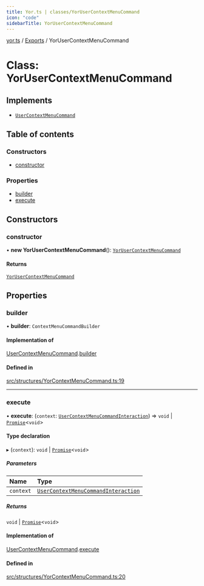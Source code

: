 ```yaml
---
title: Yor.ts | classes/YorUserContextMenuCommand
icon: "code"
sidebarTitle: YorUserContextMenuCommand
---
```

[yor.ts](../README) / [Exports](../modules) / YorUserContextMenuCommand

# Class: YorUserContextMenuCommand

## Implements

- [`UserContextMenuCommand`](../interfaces/UserContextMenuCommand)

## Table of contents

### Constructors

- [constructor](YorUserContextMenuCommand#constructor)

### Properties

- [builder](YorUserContextMenuCommand#builder)
- [execute](YorUserContextMenuCommand#execute)

## Constructors

### constructor

• **new YorUserContextMenuCommand**(): [`YorUserContextMenuCommand`](YorUserContextMenuCommand)

#### Returns

[`YorUserContextMenuCommand`](YorUserContextMenuCommand)

## Properties

### builder

• **builder**: `ContextMenuCommandBuilder`

#### Implementation of

[UserContextMenuCommand](../interfaces/UserContextMenuCommand).[builder](../interfaces/UserContextMenuCommand#builder)

#### Defined in

[src/structures/YorContextMenuCommand.ts:19](https://github.com/OreOreki/yor.ts/blob/e005218/src/structures/YorContextMenuCommand.ts#L19)

___

### execute

• **execute**: (`context`: [`UserContextMenuCommandInteraction`](UserContextMenuCommandInteraction)) => `void` \| [`Promise`]( https://developer.mozilla.org/docs/Web/JavaScript/Reference/Global_Objects/Promise )\<`void`\>

#### Type declaration

▸ (`context`): `void` \| [`Promise`]( https://developer.mozilla.org/docs/Web/JavaScript/Reference/Global_Objects/Promise )\<`void`\>

##### Parameters

| Name | Type |
| :------ | :------ |
| `context` | [`UserContextMenuCommandInteraction`](UserContextMenuCommandInteraction) |

##### Returns

`void` \| [`Promise`]( https://developer.mozilla.org/docs/Web/JavaScript/Reference/Global_Objects/Promise )\<`void`\>

#### Implementation of

[UserContextMenuCommand](../interfaces/UserContextMenuCommand).[execute](../interfaces/UserContextMenuCommand#execute)

#### Defined in

[src/structures/YorContextMenuCommand.ts:20](https://github.com/OreOreki/yor.ts/blob/e005218/src/structures/YorContextMenuCommand.ts#L20)
